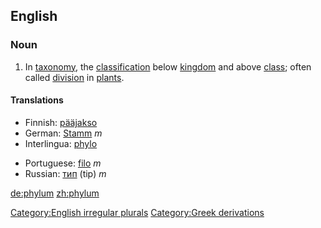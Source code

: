 ==English==
===Noun===
[[Category:English irregular plurals]]
{{en-noun2|'''phylum'''|'''[[phyla]] '''or''' [[phylums]]'''}}
#{{taxonomy}} In [[taxonomy]], the [[classification]] below [[kingdom]] and above [[class]]; often called [[division]] in [[plant]]s.

==== Translations ====
{{top}}
*Finnish: [[pääjakso]]
*German: [[Stamm]] ''m''
*Interlingua: [[phylo]]
{{mid}}
*Portuguese: [[filo]] ''m''
*Russian: [[тип]] (tip) ''m''
{{bottom}}

[[Category:Greek derivations]]

[[de:phylum]]
[[zh:phylum]]